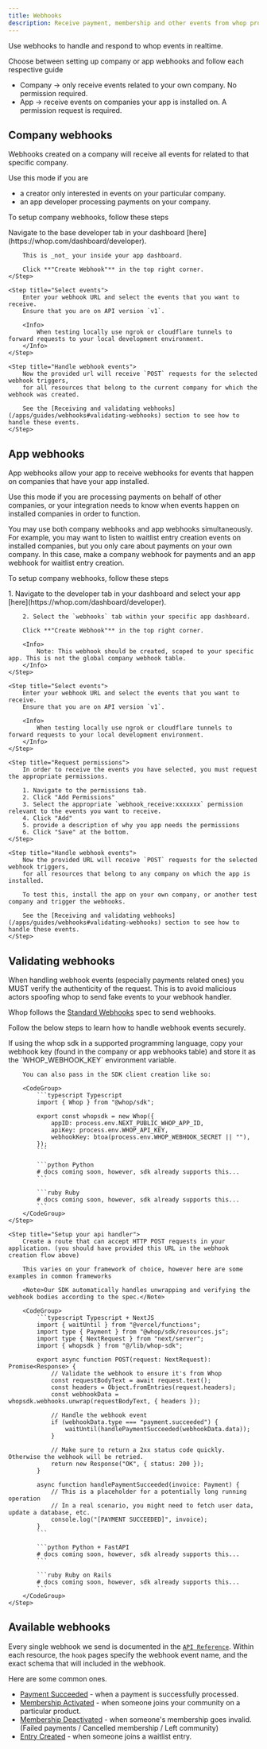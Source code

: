 ```yaml
---
title: Webhooks
description: Receive payment, membership and other events from whop programmatically
---
```


Use webhooks to handle and respond to whop events in realtime.

Choose between setting up company or app webhooks and follow each respective guide

- Company -> only receive events related to your own company. No permission required.
- App -> receive events on companies your app is installed on. A permission request is required.

## Company webhooks

Webhooks created on a company will receive all events for related to that specific company.

Use this mode if you are

- a creator only interested in events on your particular company.
- an app developer processing payments on your company.

To setup company webhooks, follow these steps

<Steps>
    <Step title="Create the webhook in the whop dashboard">
        Navigate to the base developer tab in your dashboard [here](https://whop.com/dashboard/developer).

        This is _not_ your inside your app dashboard.

        Click **"Create Webhook"** in the top right corner.
    </Step>

    <Step title="Select events">
        Enter your webhook URL and select the events that you want to receive.
        Ensure that you are on API version `v1`.

        <Info>
            When testing locally use ngrok or cloudflare tunnels to forward requests to your local development environment.
        </Info>
    </Step>

    <Step title="Handle webhook events">
        Now the provided url will receive `POST` requests for the selected webhook triggers,
        for all resources that belong to the current company for which the webhook was created.

        See the [Receiving and validating webhooks](/apps/guides/webhooks#validating-webhooks) section to see how to handle these events.
    </Step>
</Steps>

## App webhooks

App webhooks allow your app to receive webhooks for events that happen on companies that have your app installed.

Use this mode if you are processing payments on behalf of other companies, or your integration needs to know when events happen on installed companies in order to function.

You may use both company webhooks and app webhooks simultaneously. For example, you may want to listen to waitlist entry creation events on installed companies,
but you only care about payments on your own company. In this case, make a company webhook for payments and an app webhook for waitlist entry creation.

To setup company webhooks, follow these steps

<Steps>
    <Step title="Create the webhook in the whop app dashboard">
        1. Navigate to the developer tab in your dashboard and select your app [here](https://whop.com/dashboard/developer).

        2. Select the `webhooks` tab within your specific app dashboard.

        Click **"Create Webhook"** in the top right corner.

        <Info>
            Note: This webhook should be created, scoped to your specific app. This is not the global company webhook table.
        </Info>
    </Step>

    <Step title="Select events">
        Enter your webhook URL and select the events that you want to receive.
        Ensure that you are on API version `v1`.

        <Info>
            When testing locally use ngrok or cloudflare tunnels to forward requests to your local development environment.
        </Info>
    </Step>

    <Step title="Request permissions">
        In order to receive the events you have selected, you must request the appropriate permissions.

        1. Navigate to the permissions tab.
        2. Click "Add Permissions"
        3. Select the appropriate `webhook_receive:xxxxxxx` permission relevant to the events you want to receive.
        4. Click "Add"
        5. provide a description of why you app needs the permissions
        6. Click "Save" at the bottom.
    </Step>

    <Step title="Handle webhook events">
        Now the provided URL will receive `POST` requests for the selected webhook triggers,
        for all resources that belong to any company on which the app is installed.

        To test this, install the app on your own company, or another test company and trigger the webhooks.

        See the [Receiving and validating webhooks](/apps/guides/webhooks#validating-webhooks) section to see how to handle these events.
    </Step>
</Steps>

## Validating webhooks

When handling webhook events (especially payments related ones) you MUST verify the authenticity of the request.
This is to avoid malicious actors spoofing whop to send fake events to your webhook handler.

Whop follows the [Standard Webhooks](https://github.com/standard-webhooks/standard-webhooks) spec to send webhooks.

Follow the below steps to learn how to handle webhook events securely.

<Steps>
    <Step title="Copy your webhook secret and setup your api client">
        If using the whop sdk in a supported programming language, copy your webhook key
        (found in the company or app webhooks table) and store it as the `WHOP_WEBHOOK_KEY` environment variable.

        You can also pass in the SDK client creation like so:

        <CodeGroup>
            ```typescript Typescript
            import { Whop } from "@whop/sdk";

            export const whopsdk = new Whop({
               	appID: process.env.NEXT_PUBLIC_WHOP_APP_ID,
               	apiKey: process.env.WHOP_API_KEY,
               	webhookKey: btoa(process.env.WHOP_WEBHOOK_SECRET || ""),
            });
            ```

            ```python Python
            # docs coming soon, however, sdk already supports this...
            ```

            ```ruby Ruby
            # docs coming soon, however, sdk already supports this...
            ```
        </CodeGroup>
    </Step>

    <Step title="Setup your api handler">
        Create a route that can accept HTTP POST requests in your application. (you should have provided this URL in the webhook creation flow above)

        This varies on your framework of choice, however here are some examples in common frameworks

        <Note>Our SDK automatically handles unwrapping and verifying the webhook bodies according to the spec.</Note>

        <CodeGroup>
            ```typescript Typescript + NextJS
            import { waitUntil } from "@vercel/functions";
            import type { Payment } from "@whop/sdk/resources.js";
            import type { NextRequest } from "next/server";
            import { whopsdk } from "@/lib/whop-sdk";

            export async function POST(request: NextRequest): Promise<Response> {
               	// Validate the webhook to ensure it's from Whop
               	const requestBodyText = await request.text();
               	const headers = Object.fromEntries(request.headers);
               	const webhookData = whopsdk.webhooks.unwrap(requestBodyText, { headers });

               	// Handle the webhook event
               	if (webhookData.type === "payment.succeeded") {
              		waitUntil(handlePaymentSucceeded(webhookData.data));
               	}

               	// Make sure to return a 2xx status code quickly. Otherwise the webhook will be retried.
               	return new Response("OK", { status: 200 });
            }

            async function handlePaymentSucceeded(invoice: Payment) {
               	// This is a placeholder for a potentially long running operation
               	// In a real scenario, you might need to fetch user data, update a database, etc.
               	console.log("[PAYMENT SUCCEEDED]", invoice);
            }
            ```

            ```python Python + FastAPI
            # docs coming soon, however, sdk already supports this...
            ```

            ```ruby Ruby on Rails
            # docs coming soon, however, sdk already supports this...
            ```
        </CodeGroup>
    </Step>
</Steps>


## Available webhooks

Every single webhook we send is documented in the [`API Reference`](/api-reference/).
Within each resource, the `hook` pages specify the webhook event name,
and the exact schema that will included in the webhook.

Here are some common ones.

- [Payment Succeeded](/api-reference/payments/payment-succeeded) - when a payment is successfully processed.
- [Membership Activated](/api-reference/memberships/membership-activated) - when someone joins your community on a particular product.
- [Membership Deactivated](/api-reference/memberships/membership-deactivated) - when someone's membership goes invalid. (Failed payments / Cancelled membership / Left community)
- [Entry Created](/api-reference/entries/entry-created) - when someone joins a waitlist entry.
